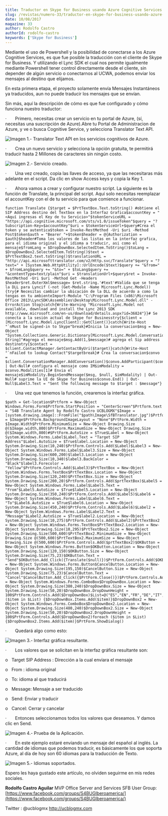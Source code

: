 ```yaml
---
title: Traductor en Skype for Business usando Azure Cognitive Services
slug: /revistas/numero-33/traductor-en-skype-for-business-usando-azure-cognitive-services
date: 10/08/2017
magazine: 33
author: Rodolfo Castro
authorId: rodolfo-castro
keywords: ['Skype for Business']
---
```






Mediante el uso de Powershell y la posibilidad de conectarse a los Azure Cognitive Services, es que fue posible la traducción con el cliente de Skype for Business. Y utilizando el Lync SDK el cual nos permite igualmente mediante Powershell tener control directamente desde el cliente, sin depender de algún servicio o conectarnos al UCWA, podemos enviar los mensajes al destino que elijamos.

En esta primera etapa, el proyecto solamente envía Mensajes Instantáneos ya traducidos, aun no puede traducir los mensajes que se envían.

Sin más, aquí la descripción de cómo es que fue configurado y cómo funciona nuestro traductor:

·       Primero, necesitas crear un servicio en tu portal de Azure, (sí, necesitas una suscripción de Azure).Abre tu Portal de Administracion de Azure, y ve o busca Cognitive Service, y selecciona Translator Text API.

![Imagen 1.- Translator Text API en los servicios cognitivos de Azure.](../../../images/numero33/traductor-en-skype-for-business-usando-azure-cognitive-services/image1.png)

·       Crea un nuevo servicio y selecciona la opción gratuita, te permitirá traducir hasta 2 Millones de caracteres sin ningún costo.

![Imagen 2.- Servicio creado.](../../../images/numero33/traductor-en-skype-for-business-usando-azure-cognitive-services/image2.png)

·       Una vez creado, copia las llaves de acceso, ya que las necesitaras más adelante en el script. Da clic en show Access keys y copia la Key 1.

·       Ahora vamos a crear y configurar nuestro script. La siguiente es la función de Translate, la principal del script. Aquí solo necesitas reemplazar el accountKey con el de tu servicio para que comience a funcionar.

```
function Translate {$target = $PrtTextBox.Text.toString() #obtiene el SIP Address destino del Textbox en la Interfaz Grafica$accountKey = "<Aquí ingresas el Key de tu Servicio>"$tokenServiceURL = "https://api.cognitive.microsoft.com/sts/v1.0/issueToken"$query = "?Subscription-Key=$accountKey"$uri = $tokenServiceUrl+$query#Crea el token y se autentica$token = Invoke-RestMethod -Uri $uri -Method Post$token$auth = "Bearer "+$token$header = @{Authorization = $auth}$header#Toma los valores de las listas en la interfaz grafica, para el idioma original y el idioma a traducir, asi como el mensaje$fromLang = $DropDownBox.SelectedItem.ToString()$toLang = $DropDownBox2.SelectedItem.ToString()$text = $PrtTextBox2.text.toString()$translationURL = "http://api.microsofttranslator.com/v2/Http.svc/Translate"$query = "?text=" + [System.Web.HttpUtility]::UrlEncode($text)$query += "&from=" + $fromLang$query += "&to=" + $toLang$query += "&contentType=text/plain"$uri = $translationUrl+$query$ret = Invoke-RestMethod -Uri $uri -Method Get -Headers $header$ret.OuterXml$message= $ret.string.'#text'#Valida que se tenga la DLL para Lyncif (-not (Get-Module -Name Microsoft.Lync.Model)){try{# Necesitas cambiar la ubicación de la DLL de acuerdo a como la tengas en tu ambienteImport-Module "C:\Program Files (x86)\Microsoft Office 2013\LyncSDK\Assemblies\Desktop\Microsoft.Lync.Model.dll" -ErrorAction Stop}catch{Write-Warning "Microsoft.Lync.Model not available, download and install the Lync 2013 SDK http://www.microsoft.com/en-us/download/details.aspx?id=36824"}}# Se conecta a la sesión actual de Skype for Businesstry{$client = [Microsoft.Lync.Model.LyncClient]::GetClient()}catch{Write-Host "`nMust be signed-in to Skype"break}#Inicia la conversacion$msg = New-Object "System.Collections.Generic.Dictionary[Microsoft.Lync.Model.Conversation.InstantMessageContentType, String]"#agrega el mensaje$msg.Add(1,$message)# agrega el Sip address destinotry{$contact = $client.ContactManager.GetContactByUri($target)}catch{Write-Host "`nFailed to lookup Contact"$targetbreak}# Crea la conversacion$convo = $client.ConversationManager.AddConversation()$convo.AddParticipant($contact) | Out-Null# configura el mensaje como IM$imModality = $convo.Modalities[1]# Envia el mensaje$imModality.BeginSendMessage($msg, $null, $imModality) | Out-Null# suprime la UI de Skype for Business$convo.End() | Out-Null$Label3.Text = "Sent the following message to $target : $message"}​
```

·       Una vez que tenemos la función, crearemos la interfaz gráfica.

```
$path = Get-location$Prtform = New-Object Windows.Forms.Form$Prtform.StartPosition = "CenterScreen"$Prtform.text = "S4B Translate Agent by Rodolfo Castro UCBLOGMX"$Image = [system.drawing.image]::FromFile("$path\Image\SfBTranslator.jpg")$Prtform.BackgroundImage = $Image$PrtForm.BackgroundImageLayout = "None"$PrtForm.Width = $Image.Width$PrtForm.MinimumSize = New-Object Drawing.Size @($Image.width,800)$PrtForm.MaximumSize = New-Object Drawing.Size @($Image.width,800)#$PrtForm.AutoSize = $True$Label = New-Object System.Windows.Forms.Label$Label.Text = "Target SIP Address"$Label.AutoSize = $True$label.Location = New-Object System.Drawing.Size(10,240)$PrtForm.Controls.Add($Label)$Label3 = New-Object System.Windows.Forms.Label$Label3.Size = New-Object System.Drawing.Size(600,200)$label3.Location = New-Object System.Drawing.Size(10,340)$label3.BackColor = "Black"$label3.Forecolor = "Yellow"$PrtForm.Controls.Add($Label3)$PrtTextBox = New-Object System.Windows.Forms.TextBox$PrtTextBox.Location = New-Object System.Drawing.Size(120,240)$PrtTextBox.Size = New-Object System.Drawing.Size(200,20)$PrtForm.Controls.Add($prtTextBox)$Label5 = New-Object System.Windows.Forms.Label$Label5.Text = "From"$Label5.AutoSize = $True$label5.Location = New-Object System.Drawing.Size(350,240)$PrtForm.Controls.Add($Label5)$Label6 = New-Object System.Windows.Forms.Label$Label6.Text = "To"$Label6.AutoSize = $True$label6.Location = New-Object System.Drawing.Size(450,240)$PrtForm.Controls.Add($Label6)$Label2 = New-Object System.Windows.Forms.Label$Label2.Text = "Message"$Label2.AutoSize = $True$label2.Location = New-Object System.Drawing.Size(10,275)$PrtForm.Controls.Add($Label2)$PrtTextBox2 = New-Object System.Windows.Forms.TextBox$PrtTextBox2.Location = New-Object System.Drawing.Size(10,295)$PrtTextBox2.Size = New-Object System.Drawing.Size(500,600)$PrtTextBox2.MinimumSize = New-Object Drawing.Size @(500,600)$PrtTextBox2.MaximumSize = New-Object Drawing.Size @(500,600)$PrtForm.Controls.Add($prtTextBox2)$OKButton = New-Object System.Windows.Forms.Button$OKButton.Location = New-Object System.Drawing.Size(120,150)$OKButton.Size = New-Object System.Drawing.Size(75,23)$OKButton.Text = "Send"$OKButton.Add_Click({Translate($null)})$PrtForm.Controls.Add($OKButton)$CancelButton = New-Object System.Windows.Forms.Button$CancelButton.Location = New-Object System.Drawing.Size(195,150)$CancelButton.Size = New-Object System.Drawing.Size(75,23)$CancelButton.Text = "Cancel"$CancelButton.Add_Click({$PrtForm.Close()})$PrtForm.Controls.Add($CancelButton)$DropDownBox = New-Object System.Windows.Forms.ComboBox$DropDownBox.Location = New-Object System.Drawing.Size(380,240)$DropDownBox.Size = New-Object System.Drawing.Size(50,20)$DropDownBox.DropDownHeight = 100$PrtForm.Controls.Add($DropDownBox)$List=@("ES","EN","FR","DE","IT","BG","AF","BP","JA","KLI","HE")foreach ($item in $List) {$DropDownBox.Items.Add($item)}$DropDownBox2 = New-Object System.Windows.Forms.ComboBox$DropDownBox2.Location = New-Object System.Drawing.Size(480,240)$DropDownBox2.Size = New-Object System.Drawing.Size(50,20)$DropDownBox2.DropDownHeight = 100$PrtForm.Controls.Add($DropDownBox2)foreach ($item in $List) {$DropDownBox2.Items.Add($item)}$PrtForm.ShowDialog()​
```

·       Quedará algo como esto:

![Imagen 3.- Interfaz gráfica resultante.](../../../images/numero33/traductor-en-skype-for-business-usando-azure-cognitive-services/image3.png)

·       Los valores que se solicitan en la interfaz gráfica resultante son:

o   Target SIP Address : Dirección a la cual enviara el mensaje

o   From : idioma original

o   To: idioma al que traducirá

o   Message: Mensaje a ser traducido

o   Send: Enviar y traducir

o   Cancel: Cerrar y cancelar

·       Entonces seleccionamos todos los valores que deseamos. Y damos clic en Send.

![Imagen 4.- Prueba de la Aplicación.](../../../images/numero33/traductor-en-skype-for-business-usando-azure-cognitive-services/image4.png)

·       En este ejemplo estaré enviando un mensaje del español al inglés. La cantidad de idiomas que podemos traducir, es básicamente los que soporta Azure, al día de hoy son 60 idiomas para la traducción de Texto.

![Imagen 5.- Idiomas soportados.](../../../images/numero33/traductor-en-skype-for-business-usando-azure-cognitive-services/image5.png)

Espero les haya gustado este artículo, no olviden seguirme en mis redes sociales.



**Rodolfo Castro Aguilar**
 MVP Office Server and Services
 SFB User Group: [https://www.facebook.com/groups/S4BUGIberoamerica/](https://www.facebook.com/groups/S4BUGIberoamerica/)

Twitter : @ucblogmx
 http://ucblogmx.com

 
 

